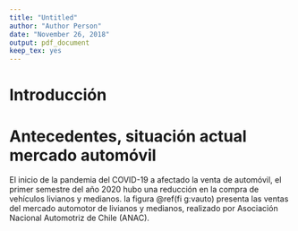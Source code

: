 ```yaml
---
title: "Untitled"
author: "Author Person"
date: "November 26, 2018"
output: pdf_document
keep_tex: yes
---
```


# Introducción                                                                                                                                                                         
# Antecedentes, situación actual mercado automóvil                                                                                                                                         

El inicio de la pandemia del COVID-19 a afectado la venta de automóvil, el primer semestre del año 2020 hubo una reducción en la compra de vehículos livianos y medianos. la figura \@ref(fi    g:vauto) presenta las ventas del mercado automotor de livianos y medianos, realizado por Asociación Nacional Automotriz de Chile (ANAC).

